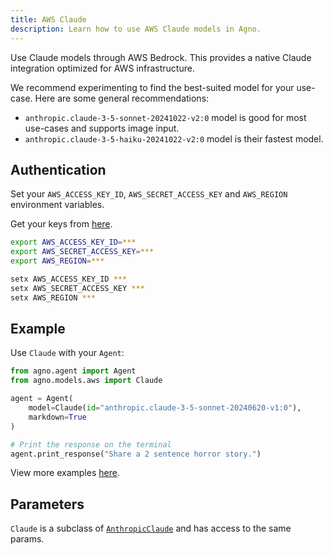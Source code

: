 ```yaml
---
title: AWS Claude
description: Learn how to use AWS Claude models in Agno.
---
```


Use Claude models through AWS Bedrock. This provides a native Claude integration optimized for AWS infrastructure.

We recommend experimenting to find the best-suited model for your use-case. Here are some general recommendations:

- `anthropic.claude-3-5-sonnet-20241022-v2:0` model is good for most use-cases and supports image input.
- `anthropic.claude-3-5-haiku-20241022-v2:0` model is their fastest model.

## Authentication

Set your `AWS_ACCESS_KEY_ID`, `AWS_SECRET_ACCESS_KEY` and `AWS_REGION` environment variables.

Get your keys from [here](https://us-east-1.console.aws.amazon.com/iam/home?region=us-east-1#/home).

<CodeGroup>

```bash Mac
export AWS_ACCESS_KEY_ID=***
export AWS_SECRET_ACCESS_KEY=***
export AWS_REGION=***
```

```bash Windows
setx AWS_ACCESS_KEY_ID ***
setx AWS_SECRET_ACCESS_KEY ***
setx AWS_REGION ***
```

</CodeGroup>

## Example

Use `Claude` with your `Agent`:

<CodeGroup>

```python agent.py
from agno.agent import Agent
from agno.models.aws import Claude

agent = Agent(
    model=Claude(id="anthropic.claude-3-5-sonnet-20240620-v1:0"),
    markdown=True
)

# Print the response on the terminal
agent.print_response("Share a 2 sentence horror story.")
```

</CodeGroup>

<Note> View more examples [here](../examples/models/aws/claude). </Note>

## Parameters

<Snippet file="model-aws-claude-params.mdx" />

`Claude` is a subclass of [`AnthropicClaude`](/models/anthropic) and has access to the same params. 